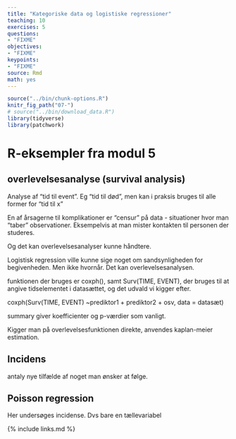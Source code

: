```yaml
---
title: "Kategoriske data og logistiske regressioner"
teaching: 10
exercises: 5
questions:
- "FIXME"
objectives:
- "FIXME"
keypoints:
- "FIXME"
source: Rmd
math: yes
---
```


```r
source("../bin/chunk-options.R")
knitr_fig_path("07-")
# source("../bin/download_data.R")
library(tidyverse)
library(patchwork)
```

# R-eksempler fra modul 5

## overlevelsesanalyse (survival analysis)


Analyse af "tid til event". Eg "tid til død", men kan i praksis bruges til alle 
former for "tid til x"

En af årsagerne til komplikationer er "censur" på data - situationer hvor man
"taber" observationer. Eksempelvis at man mister kontakten til personen 
der studeres. 

Og det kan overlevelsesanalyser kunne håndtere.


Logistisk regression ville kunne sige noget om sandsynligheden for begivenheden.
Men ikke hvornår. Det kan overlevelsesanalysen.

funktionen der bruges er coxph(), samt Surv(TIME, EVENT), der bruges til at 
angive tidselementet i datasættet, og det udvald vi kigger efter. 

coxph(Surv(TIME, EVENT) ~prediktor1 + prediktor2 + osv, data = datasæt)

summary giver koefficienter og p-værdier som vanligt.

Kigger man på overlevelsesfunktionen direkte, anvendes kaplan-meier estimation.






## Incidens

antaly nye tilfælde af noget man ønsker at følge.

## Poisson regression

Her undersøges incidense. Dvs bare en tællevariabel







{% include links.md %}
